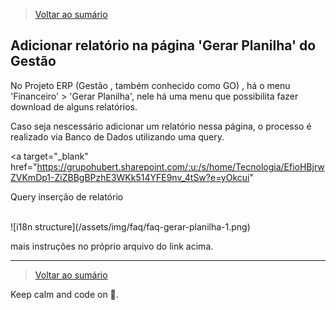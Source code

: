 
<Meta title="Guide/FAQ/Gerar planilha" />

> [Voltar ao sumário](/?path=/docs/guide-faq-summary--page)

## Adicionar relatório na página 'Gerar Planilha' do Gestão

No Projeto ERP (Gestão , também conhecido como GO) , há o menu 'Financeiro' > 'Gerar
Planilha', nele há uma menu que possibilita fazer download de alguns relatórios.

Caso seja nescessário adicionar um relatório nessa página, o processo é realizado via Banco de Dados utilizando uma query.

<a
  target="_blank"
  href="https://grupohubert.sharepoint.com/:u:/s/home/Tecnologia/EfioHBjrwZVKmDp1-ZiZBBgBPzhE3WKk514YFE9nv_4tSw?e=yOkcui"
>
  Query inserção de relatório
</a>

<br />
![i18n structure](/assets/img/faq/faq-gerar-planilha-1.png)

<br />

mais instruções no próprio arquivo do link acima.

---

> [Voltar ao sumário](/?path=/docs/guide-faq-summary--page)

Keep calm and code on 🤘.
